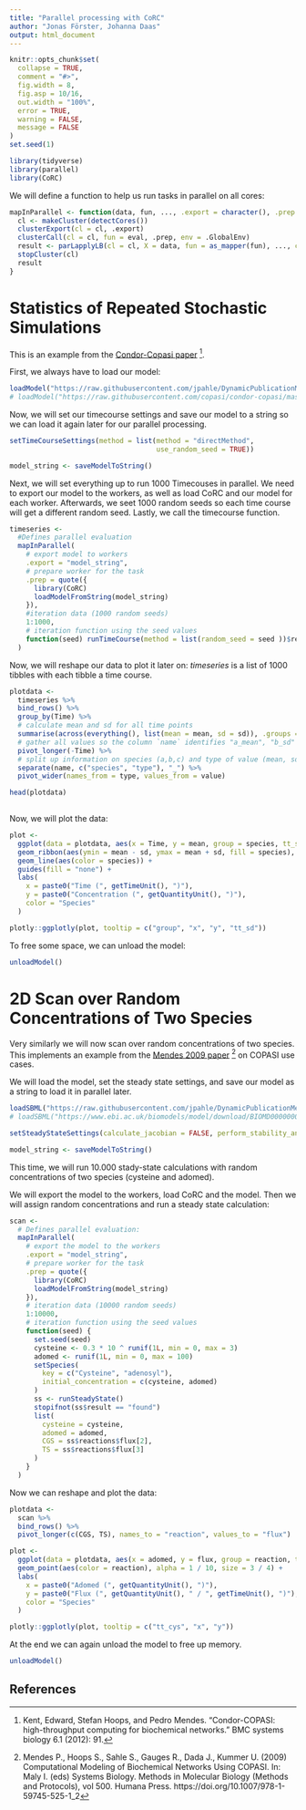 ---
title: "Parallel processing with CoRC"
author: "Jonas Förster, Johanna Daas"
output: html_document
---
```{r, echo=FALSE}
knitr::opts_chunk$set(
  collapse = TRUE,
  comment = "#>",
  fig.width = 8,
  fig.asp = 10/16,
  out.width = "100%",
  error = TRUE,
  warning = FALSE,
  message = FALSE
)
set.seed(1)
```

```{r,  message = FALSE}
library(tidyverse)
library(parallel)
library(CoRC)
```
We will define a function to help us run tasks in parallel on all cores:
```{r}
mapInParallel <- function(data, fun, ..., .export = character(), .prep = {}) {
  cl <- makeCluster(detectCores())
  clusterExport(cl = cl, .export)
  clusterCall(cl = cl, fun = eval, .prep, env = .GlobalEnv)
  result <- parLapplyLB(cl = cl, X = data, fun = as_mapper(fun), ..., chunk.size = 50)
  stopCluster(cl)
  result
}
```

# Statistics of Repeated Stochastic Simulations

This is an example from the [Condor-Copasi paper](https://doi.org/10.1186/1752-0509-6-91) [^1].

First, we always have to load our model:
```{r}
loadModel("https://raw.githubusercontent.com/jpahle/DynamicPublicationMediaManuscript/main/models/stochastic_test.cps")
# loadModel("https://raw.githubusercontent.com/copasi/condor-copasi/master/examples/stochastic_test.cps")
```
Now, we will set our timecourse settings and save our model to a string so we can load it again later for our parallel processing. 

```{r}
setTimeCourseSettings(method = list(method = "directMethod",
                                    use_random_seed = TRUE))

model_string <- saveModelToString()
```



Next, we will set everything up to run 1000 Timecouses in parallel. We need to export our model to the workers, as well as load CoRC and our model for each worker.
Afterwards, we seet 1000 random seeds so each time course will get a different random seed. Lastly, we call the timecourse function.
```{r}
timeseries <-
  #Defines parallel evaluation
  mapInParallel(
    # export model to workers
    .export = "model_string",
    # prepare worker for the task
    .prep = quote({
      library(CoRC)
      loadModelFromString(model_string)
    }),
    #iteration data (1000 random seeds)
    1:1000,
    # iteration function using the seed values
    function(seed) runTimeCourse(method = list(random_seed = seed ))$result
  )
```
Now, we will reshape our data to plot it later on:
*timeseries* is a list of 1000 tibbles with each tibble a time course. 

```{r}
plotdata <-
  timeseries %>%
  bind_rows() %>%
  group_by(Time) %>%
  # calculate mean and sd for all time points
  summarise(across(everything(), list(mean = mean, sd = sd)), .groups = "drop") %>%
  # gather all values so the column `name` identifies "a_mean", "b_sd" etc.
  pivot_longer(-Time) %>%
  # split up information on species (a,b,c) and type of value (mean, sd)
  separate(name, c("species", "type"), "_") %>%
  pivot_wider(names_from = type, values_from = value)

head(plotdata)
  
```

Now, we will plot the data:
```{r, message = FALSE}
plot <-
  ggplot(data = plotdata, aes(x = Time, y = mean, group = species, tt_sd = sd)) +
  geom_ribbon(aes(ymin = mean - sd, ymax = mean + sd, fill = species), alpha = 1 / 4) +
  geom_line(aes(color = species)) +
  guides(fill = "none") +
  labs(
    x = paste0("Time (", getTimeUnit(), ")"),
    y = paste0("Concentration (", getQuantityUnit(), ")"),
    color = "Species"
  )

plotly::ggplotly(plot, tooltip = c("group", "x", "y", "tt_sd"))
```

To free some space, we can unload the model:
```{r}
unloadModel()
```

# 2D Scan over Random Concentrations of Two Species 
Very similarly we will now scan over random concentrations of two species. This implements an example from the [Mendes 2009 paper](https://doi.org/10.1007/978-1-59745-525-1_2) [^2] on COPASI use cases. 

We will load the model, set the steady state settings, and save our model as a string to load it in parallel later.

```{r}
loadSBML("https://raw.githubusercontent.com/jpahle/DynamicPublicationMediaManuscript/main/models/BIOMD0000000068_url.xml")
# loadSBML("https://www.ebi.ac.uk/biomodels/model/download/BIOMD0000000068.2?filename=BIOMD0000000068_url.xml")

setSteadyStateSettings(calculate_jacobian = FALSE, perform_stability_analysis = FALSE)

model_string <- saveModelToString()
```

This time, we will run 10.000 stady-state calculations with random concentrations of two species (cysteine and adomed). 

We will export the model to the workers, load CoRC and the model. Then we will assign random concentrations and run a steady state calculation:

```{r}
scan <-
  # Defines parallel evaluation:
  mapInParallel(
    # export the model to the workers
    .export = "model_string",
    # prepare worker for the task
    .prep = quote({
      library(CoRC)
      loadModelFromString(model_string)
    }),
    # iteration data (10000 random seeds)
    1:10000,
    # iteration function using the seed values
    function(seed) {
      set.seed(seed)
      cysteine <- 0.3 * 10 ^ runif(1L, min = 0, max = 3)
      adomed <- runif(1L, min = 0, max = 100)
      setSpecies(
        key = c("Cysteine", "adenosyl"),
        initial_concentration = c(cysteine, adomed)
      )
      ss <- runSteadyState()
      stopifnot(ss$result == "found")
      list(
        cysteine = cysteine,
        adomed = adomed,
        CGS = ss$reactions$flux[2],
        TS = ss$reactions$flux[3]
      )
    }
  )

```

Now we can reshape and plot the data:

```{r, message = FALSE}
plotdata <-
  scan %>%
  bind_rows() %>%
  pivot_longer(c(CGS, TS), names_to = "reaction", values_to = "flux")

plot <-
  ggplot(data = plotdata, aes(x = adomed, y = flux, group = reaction, tt_cys = cysteine)) +
  geom_point(aes(color = reaction), alpha = 1 / 10, size = 3 / 4) +
  labs(
    x = paste0("Adomed (", getQuantityUnit(), ")"),
    y = paste0("Flux (", getQuantityUnit(), " / ", getTimeUnit(), ")"),
    color = "Species"
  )

plotly::ggplotly(plot, tooltip = c("tt_cys", "x", "y"))
```
At the end we can again unload the model to free up memory.
```{r}
unloadModel()
```

## References
[^1]: Kent, Edward, Stefan Hoops, and Pedro Mendes. "Condor-COPASI: high-throughput computing for biochemical networks." BMC systems biology 6.1 (2012): 91.
[^2]: Mendes P., Hoops S., Sahle S., Gauges R., Dada J., Kummer U. (2009) Computational Modeling of Biochemical Networks Using COPASI. In: Maly I. (eds) Systems Biology. Methods in Molecular Biology (Methods and Protocols), vol 500. Humana Press. https://doi.org/10.1007/978-1-59745-525-1_2